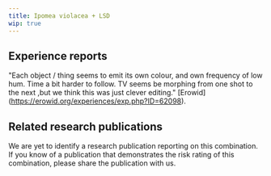 ---
title: Ipomea violacea + LSD
wip: true
---

## Experience reports

"Each object / thing seems to emit its own colour, and own frequency of low hum. Time a bit harder to follow. TV seems be morphing from one shot to the next ,but we think this was just clever editing." [Erowid] (https://erowid.org/experiences/exp.php?ID=62098).


## Related research publications

We are yet to identify a research publication reporting on this combination. If you know of a publication that demonstrates the risk rating of this combination, please share the publication with us.



